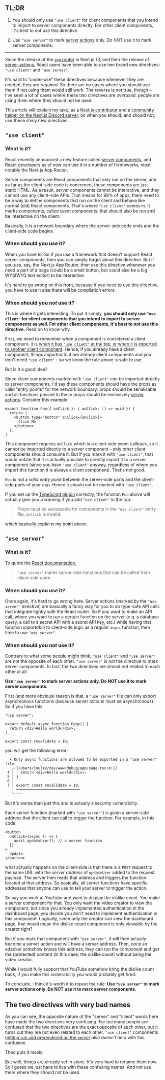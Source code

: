 

## TL;DR

1. You should only use `"use client"` for client components that you intend to import to server components directly. For other client components, it's best to not use this directive.

2. Use `"use server"` to mark [server actions](https://nextjs.org/docs/app/building-your-application/data-fetching/server-actions-and-mutations) only. Do NOT use it to mark server components.

---

Since the release of the [`app` router](https://nextjs.org/docs/app) in Next.js 13, and then the release of [server actions](https://nextjs.org/docs/app/building-your-application/data-fetching/server-actions-and-mutations), React users have been able to use two brand new directives: `"use client"` and `"use server"`.

It's hard to "under-use" these directives because whenever they are needed, they are _required_. So there are no cases where you should use them if not using them would still work. The reverse is not true, though – I've seen a lot of cases where these two directives are _overused_: people are using them where they should not be used.

This article will explain my take, as a [Next.js contributor](https://github.com/vercel/next.js/commits?author=joulev) and a [community helper on the Next.js Discord server](https://nextjs-forum.com), on when you should, and should not, use these shiny new directives.

## `"use client"`

### What is it?

React recently announced a new feature called [server components](https://react.dev/blog/2023/03/22/react-labs-what-we-have-been-working-on-march-2023#react-server-components), and React developers as of now can use it in a number of frameworks, most notably the Next.js App Router.

Server components are React components that only run on the server, and as far as the client-side code is concerned, these components are just static HTML. As a result, server components cannot be interactive, and they cannot use any client-side APIs. That means for 99% of apps, there need to be a way to define components that run on the client and behave like normal (old) React components. That's where `"use client"` comes in. It marks components, called _client components_, that should also be run and be interactive on the client.

Basically, it is a network boundary where the server-side code ends and the client-side code begins.

### When should you use it?

When you have to. So if you use a framework that doesn't support React server components, then you can simply forget about this directive. But if you use, say, the Next.js App Router, then use this directive whenever you need a part of a page (could be a small button, but could also be a big WYSIWYG text editor) to be interactive.

It's hard to go wrong on this front, because if you need to use this directive, you have to use it else there will be compilation errors.

### When should you _not_ use it?

This is where it gets interesting. To put it simply, **you should only use `"use client"` for client components that you intend to import to server components as well. For other client components, it's best to not use this directive.** Read on to know why.

First, we need to remember when a component is considered a client component. It is [when it has `"use client"` at the top, or when it is imported to another client component](https://nextjs-faq.com/when-client-component-in-app-router). Hence, if you already have a client component, things _imported_ to it are already client components and you don't need `"use client"` – so we know the rule above is safe to use.

But is it a good idea?

Since client components marked with `"use client"` _can_ be imported directly to server components, I'd say these components should have the props as valid "entry points" for the network boundary: props should be serialisable and all functions passed to these props should be exclusively [server actions](https://nextjs.org/docs/app/building-your-application/data-fetching/server-actions-and-mutations). Consider this example:

```tsx
export function Foo({ onClick }: { onClick: () => void }) {
  return (
    <button type="button" onClick={onClick}>
      Click Me
    </button>
  );
}
```

This component requires `onClick` which is a client-side event callback, so it cannot be imported directly to a server component – only other client components should consume it. But if you mark it with `"use client"`, that would notate that it is actually possible to directly import it to a server component (since you have `"use client"` anyway, regardless of where you import this function it is always a client component). That's not good.

`Foo` is not a _valid entry point_ between the server-side parts and the client-side parts of your app. Hence it should not be marked with `"use client"`.

If you set up the [TypeScript plugin](https://nextjs.org/docs/app/building-your-application/configuring/typescript#typescript-plugin) correctly, the function `Foo` above will actually give you a warning if you add `"use client"` to the top:

> Props must be serializable for components in the `"use client"` entry file, `onClick` is invalid.

which basically explains my point above.

## `"use server"`

### What is it?

To quote the [React documentation](https://react.dev/reference/react/use-server),

> `"use server"` marks server-side functions that can be called from client-side code.

### When should you use it?

Once again, it's hard to go wrong here. Server actions (marked by the `"use server"` directive) are basically a fancy way for you to do type-safe API calls that integrate tightly with the React router. So if you want to make an API call, where you want to run a certain function on the server (e.g. a database query, a call to a secret API with a secret API key, etc.) while having that function _importable_ to client-side logic as a regular `async` function, then time to use `"use server"`.

### When should you _not_ use it?

Contrary to what some people might think, `"use client"` and `"use server"` are not the opposite of each other. `"use server"` is not the directive to mark server components. In fact, the two directives are almost not related to each other at all.

**Use `"use server"` to mark server actions only. Do NOT use it to mark server components.**

First (and more obvious) reason is that, a `"use server"` file can only export asynchronous functions (because server actions must be asynchronous). So if you have this

```tsx
"use server";

export default async function Page() {
  return <div>Hello world</div>;
}

export const revalidate = 10;
```

you will get the following error:

```
  × Only async functions are allowed to be exported in a "use server" file.
   ╭─[/Users/joulev/dev/www/debug/app/page.tsx:4:1]
 4 │   return <div>Hello world</div>;
 5 │ }
 6 │
 7 │ export const revalidate = 10;
   · ─────────────────────────────
   ╰────
```

But it's worse than just this and is actually a security vulnerability.

Each server function (marked with `"use server"`) is given a server-side address that the client can call to trigger the function. For example, in this code

```tsx
<button
  onClick={async () => {
    await updateUser(); // a server function
  }}
>
  Update
</button>
```

what actually happens on the client-side is that there is a `POST` request to the same URL with the _server address_ of `updateUser` added to the request payload. The server then reads that address and triggers the function located at that address. So basically, all server functions have specific addresses that anyone can use to tell your server to trigger the action.

So say you work at YouTube and want to display the dislike count. You make a server component for that. You only want the video creator to view the component, but since you already implemented authentication in the dashboard page, you decide you don't need to implement authentication in this component. Logically, since only the creator can view the dashboard page, that would mean the dislike count component is only viewable by the creator right?

But if you mark that component with `"use server"`, it will then actually become a server action and will have a server address. Then, once an attacker somehow knows this address, they can run the component and get the (protected) content (in this case, the dislike count) without being the video creator.

While I would fully support that YouTube somehow bring the dislike count back, if you make this vulnerability you would probably get fired.

To conclude, I think it's worth it to repeat the rule: **Use `"use server"` to mark server actions only. Do NOT use it to mark server components.**

## The two directives with very bad names

As you can see, the opposite nature of the "server" and "client" words here have made the two directives very confusing. Far too many people are confused that the two directives are the exact opposite of each other, but it turns out they are not even related to each other. `"use client"` components [getting run and prerendered on the _server_](https://github.com/reactwg/server-components/discussions/4) also doesn't help with this confusion.

Theo puts it nicely:

<Tweet id="1736177027433316701" />

But well, things are already set in stone. It's very hard to rename them now. So I guess we just have to live with these confusing names. And not use them where they should not be used.
